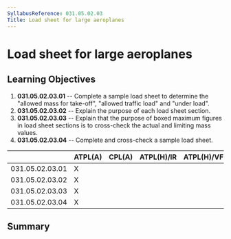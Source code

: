 ```yaml
---
SyllabusReference: 031.05.02.03
Title: Load sheet for large aeroplanes
---
```


# Load sheet for large aeroplanes

## Learning Objectives

1.  **031.05.02.03.01** -- Complete a sample load sheet to determine the "allowed
    mass for take-off", "allowed traffic load" and "under load".
2.  **031.05.02.03.02** -- Explain the purpose of each load sheet section.
3.  **031.05.02.03.03** -- Explain that the purpose of boxed maximum figures in
    load sheet sections is to cross-check the actual and limiting mass values.
4.  **031.05.02.03.04** -- Complete and cross-check a sample load sheet.

|                 | ATPL(A) | CPL(A) | ATPL(H)/IR | ATPL(H)/VFR | CPL(H) | IR  | CBIR(A) |
| --------------- | ------- | ------ | ---------- | ----------- | ------ | --- | ------- |
| 031.05.02.03.01 | X       |        |            |             |        |     |         |
| 031.05.02.03.02 | X       |        |            |             |        |     |         |
| 031.05.02.03.03 | X       |        |            |             |        |     |         |
| 031.05.02.03.04 | X       |        |            |             |        |     |         |

## Summary
